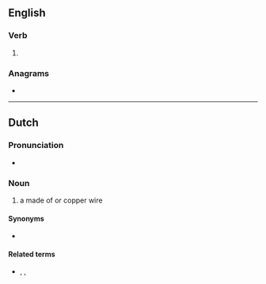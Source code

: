 ==English==

===Verb===
{{head|en|verb form}}

# {{en-third-person singular of|teem}}

===Anagrams===
* {{anagrams|en|a=eemst|meets|metes|steem|steme|temes|temse}}

----

==Dutch==

===Pronunciation===
* {{audio|Nl-teems.ogg|Audio|lang=nl}}

===Noun===
{{nl-noun|f|-en|teemsje}}

# {{lb|nl|dated}} a {{l|en|sieve}} made of {{l|nl|horsehair}} or copper wire

====Synonyms====
* {{l|nl|zeef}}

====Related terms====
* {{l|nl|teemsen}}, {{l|nl|teemsdoek}}, {{l|nl|teemsmaker}}